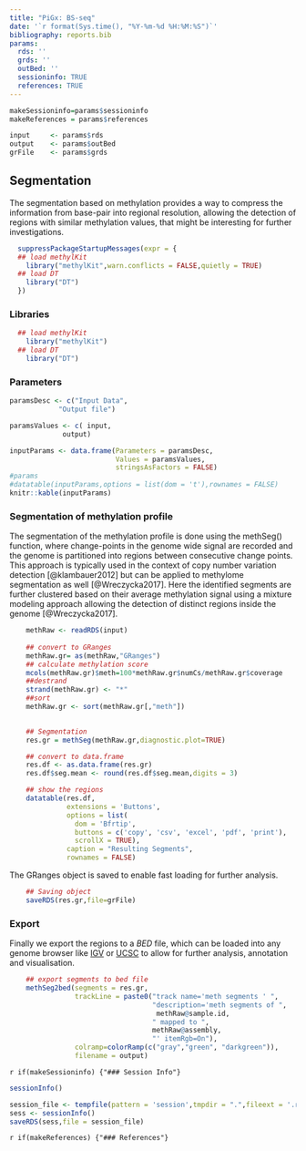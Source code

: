 ```yaml
---
title: "PiGx: BS-seq"
date: '`r format(Sys.time(), "%Y-%m-%d %H:%M:%S")`'
bibliography: reports.bib
params:
  rds: ''
  grds: ''
  outBed: ''
  sessioninfo: TRUE
  references: TRUE
---
```


```r
makeSessioninfo=params$sessioninfo
makeReferences = params$references
```

```r
input     <- params$rds
output    <- params$outBed
grFile    <- params$grds    
```

## Segmentation

The segmentation based on methylation provides a way to compress the information from base-pair into regional resolution, allowing the detection of regions with similar methylation values, that might be interesting for further investigations.

```r

  suppressPackageStartupMessages(expr = {
  ## load methylKit
    library("methylKit",warn.conflicts = FALSE,quietly = TRUE)
  ## load DT 
    library("DT")
  })
```

### Libraries
```r

  ## load methylKit
    library("methylKit")
  ## load DT 
    library("DT")

```

### Parameters
```r

paramsDesc <- c("Input Data",
            "Output file")

paramsValues <- c( input,
             output)

inputParams <- data.frame(Parameters = paramsDesc,
                          Values = paramsValues,
                          stringsAsFactors = FALSE)
#params
#datatable(inputParams,options = list(dom = 't'),rownames = FALSE)
knitr::kable(inputParams)
```

### Segmentation of methylation profile

The segmentation of the methylation profile is done using the methSeg() function, where change-points in the genome wide  signal are recorded and the genome is partitioned into regions between consecutive change points. This approach is typically used in the context of copy number variation detection [@klambauer2012] but can be applied to methylome segmentation as well [@Wreczycka2017]. Here the identified segments are further clustered based on their average methylation signal using a mixture modeling approach allowing the detection of distinct regions inside the genome  [@Wreczycka2017].

```r

    methRaw <- readRDS(input)
    
    ## convert to GRanges
    methRaw.gr= as(methRaw,"GRanges")
    ## calculate methylation score 
    mcols(methRaw.gr)$meth=100*methRaw.gr$numCs/methRaw.gr$coverage
    ##destrand
    strand(methRaw.gr) <- "*"
    ##sort 
    methRaw.gr <- sort(methRaw.gr[,"meth"]) 
    

    ## Segmentation
    res.gr = methSeg(methRaw.gr,diagnostic.plot=TRUE)

    ## convert to data.frame
    res.df <- as.data.frame(res.gr)
    res.df$seg.mean <- round(res.df$seg.mean,digits = 3)

    ## show the regions
    datatable(res.df,
              extensions = 'Buttons', 
              options = list(
                dom = 'Bfrtip',
                buttons = c('copy', 'csv', 'excel', 'pdf', 'print'),
                scrollX = TRUE),
              caption = "Resulting Segments",
              rownames = FALSE)
```

The GRanges object is saved to enable fast loading for further analysis.
```r
    ## Saving object
    saveRDS(res.gr,file=grFile) 
```



### Export

Finally we export the regions to a *BED* file, which can be loaded into any genome browser like [IGV](http://software.broadinstitute.org/software/igv/) or [UCSC](https://genome.ucsc.edu/) to allow for further analysis, annotation and visualisation. 
```r
    ## export segments to bed file
    methSeg2bed(segments = res.gr,
                trackLine = paste0("track name='meth segments ' ",
                                   "description='meth segments of ",
                                    methRaw@sample.id,
                                   " mapped to ",
                                   methRaw@assembly,
                                   "' itemRgb=On"),
                colramp=colorRamp(c("gray","green", "darkgreen")),
                filename = output)

```


`r if(makeSessioninfo) {"### Session Info"}`

```r
sessionInfo()
```


<!-- this section is used to generate a merged sessioninfo from multiple reports -->
```r
session_file <- tempfile(pattern = 'session',tmpdir = ".",fileext = '.rds')
sess <- sessionInfo()
saveRDS(sess,file = session_file)
```


`r if(makeReferences) {"### References"}`

